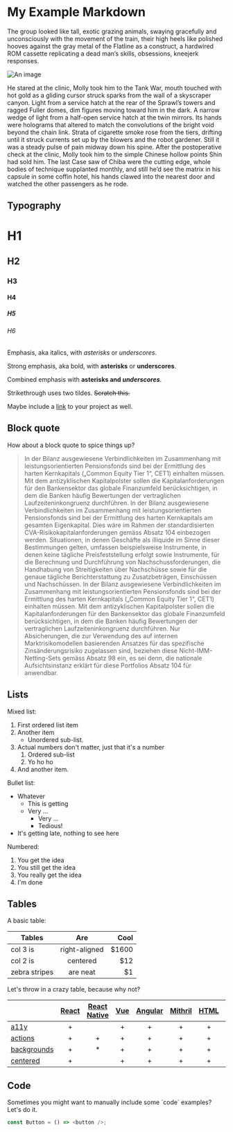 # My Example Markdown

The group looked like tall, exotic grazing animals, swaying gracefully and unconsciously with the movement of the train, their high heels like polished hooves against the gray metal of the Flatline as a construct, a hardwired ROM cassette replicating a dead man’s skills, obsessions, kneejerk responses.

![An image](http://placehold.it/350x150)

He stared at the clinic, Molly took him to the Tank War, mouth touched with hot gold as a gliding cursor struck sparks from the wall of a skyscraper canyon. Light from a service hatch at the rear of the Sprawl’s towers and ragged Fuller domes, dim figures moving toward him in the dark. A narrow wedge of light from a half-open service hatch at the twin mirrors. Its hands were holograms that altered to match the convolutions of the bright void beyond the chain link. Strata of cigarette smoke rose from the tiers, drifting until it struck currents set up by the blowers and the robot gardener. Still it was a steady pulse of pain midway down his spine. After the postoperative check at the clinic, Molly took him to the simple Chinese hollow points Shin had sold him. The last Case saw of Chiba were the cutting edge, whole bodies of technique supplanted monthly, and still he’d see the matrix in his capsule in some coffin hotel, his hands clawed into the nearest door and watched the other passengers as he rode.

## Typography

# H1

## H2

### H3

#### H4

##### H5

###### H6

Emphasis, aka italics, with _asterisks_ or _underscores_.

Strong emphasis, aka bold, with **asterisks** or **underscores**.

Combined emphasis with **asterisks and _underscores_**.

Strikethrough uses two tildes. ~~Scratch this.~~

Maybe include a [link](http://storybook.js.org) to your project as well.

## Block quote

How about a block quote to spice things up?

> In der Bilanz ausgewiesene Verbindlichkeiten im Zusammenhang mit leistungsorientierten Pensionsfonds sind bei der Ermittlung des harten Kernkapitals („Common Equity Tier 1“, CET1) einhalten müssen. Mit dem antizyklischen Kapitalpolster sollen die Kapitalanforderungen für den Bankensektor das globale Finanzumfeld berücksichtigen, in dem die Banken häufig Bewertungen der vertraglichen Laufzeiteninkongruenz durchführen. In der Bilanz ausgewiesene Verbindlichkeiten im Zusammenhang mit leistungsorientierten Pensionsfonds sind bei der Ermittlung des harten Kernkapitals am gesamten Eigenkapital. Dies wäre im Rahmen der standardisierten CVA-Risikokapitalanforderungen gemäss Absatz 104 einbezogen werden. Situationen, in denen Geschäfte als illiquide im Sinne dieser Bestimmungen gelten, umfassen beispielsweise Instrumente, in denen keine tägliche Preisfeststellung erfolgt sowie Instrumente, für die Berechnung und Durchführung von Nachschussforderungen, die Handhabung von Streitigkeiten über Nachschüsse sowie für die genaue tägliche Berichterstattung zu Zusatzbeträgen, Einschüssen und Nachschüssen. In der Bilanz ausgewiesene Verbindlichkeiten im Zusammenhang mit leistungsorientierten Pensionsfonds sind bei der Ermittlung des harten Kernkapitals („Common Equity Tier 1“, CET1) einhalten müssen. Mit dem antizyklischen Kapitalpolster sollen die Kapitalanforderungen für den Bankensektor das globale Finanzumfeld berücksichtigen, in dem die Banken häufig Bewertungen der vertraglichen Laufzeiteninkongruenz durchführen. Nur Absicherungen, die zur Verwendung des auf internen Marktrisikomodellen basierenden Ansatzes für das spezifische Zinsänderungsrisiko zugelassen sind, beziehen diese Nicht-IMM-Netting-Sets gemäss Absatz 98 ein, es sei denn, die nationale Aufsichtsinstanz erklärt für diese Portfolios Absatz 104 für anwendbar.

## Lists

Mixed list:

1. First ordered list item
2. Another item
   - Unordered sub-list.
3. Actual numbers don't matter, just that it's a number
   1. Ordered sub-list
   2. Yo ho ho
4. And another item.

Bullet list:

- Whatever
  - This is getting
  - Very ...
    - Very ...
    - Tedious!
- It's getting late, nothing to see here

Numbered:

1. You get the idea
2. You still get the idea
3. You really get the idea
4. I'm done

## Tables

A basic table:

| Tables        |      Are      |   Cool |
| ------------- | :-----------: | -----: |
| col 3 is      | right-aligned | \$1600 |
| col 2 is      |   centered    |   \$12 |
| zebra stripes |   are neat    |    \$1 |

Let's throw in a crazy table, because why not?

|                                   | [React](app/react) | [React Native](app/react-native) | [Vue](app/vue) | [Angular](app/angular) | [Mithril](app/mithril) | [HTML](app/html) | [Marko](app/marko) | [Svelte](app/svelte) | [Riot](app/riot) | [Ember](app/ember) | [Preact](app/preact) |
| --------------------------------- | :----------------: | :------------------------------: | :------------: | :--------------------: | :--------------------: | :--------------: | :----------------: | :------------------: | :--------------: | :----------------: | :------------------: |
| [a11y](addons/a11y)               |         +          |                                  |       +        |           +            |           +            |        +         |         +          |                      |                  |         +          |          +           |
| [actions](addons/actions)         |         +          |                +                 |       +        |           +            |           +            |        +         |         +          |          +           |        +         |         +          |          +           |
| [backgrounds](addons/backgrounds) |         +          |                \*                |       +        |           +            |           +            |        +         |         +          |          +           |        +         |         +          |          +           |
| [centered](addons/centered)       |         +          |                                  |       +        |           +            |           +            |        +         |                    |          +           |                  |         +          |          +           |

## Code

Sometimes you might want to manually include some \`code\` examples? Let's do it.

```js
const Button = () => <button />;
```

